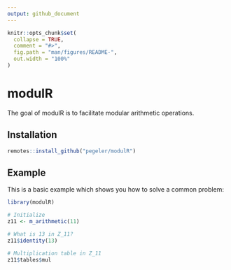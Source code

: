 ```yaml
---
output: github_document
---
```


<!-- README.md is generated from README.Rmd. Please edit that file -->

```r
knitr::opts_chunk$set(
  collapse = TRUE,
  comment = "#>",
  fig.path = "man/figures/README-",
  out.width = "100%"
)
```

# modulR

<!-- badges: start -->
<!-- badges: end -->

The goal of modulR is to facilitate modular arithmetic operations.

## Installation


``` r
remotes::install_github("pegeler/modulR")
```

## Example

This is a basic example which shows you how to solve a common problem:

```r
library(modulR)

# Initialize
z11 <- m_arithmetic(11)

# What is 13 in Z_11?
z11$identity(13)

# Multiplication table in Z_11
z11$tables$mul
```

